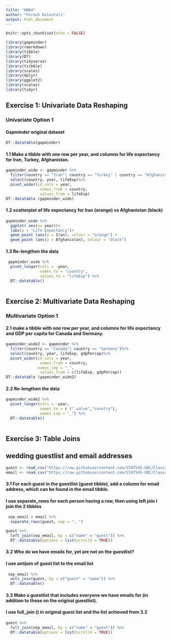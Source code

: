 ```yaml
---
title: "HW04"
author: "Forouh Kalantari"
output: html_document
---
```


```r
knitr::opts_chunk$set(echo = FALSE)
```

```r
library(gapminder) 
library(rmarkdown)
library(tibble)
library(DT)
library(tidyverse)
library(tsibble)
library(scales)
library(dplyr)
library(ggplot2)
library(scales)
library(tidyr)
```

## Exercise 1: Univariate Data Reshaping
### Univariate Option 1
#### Gapminder original dataset 
```r
DT::datatable(gapminder)
```

#### 1.1 Make a tibble with one row per year, and columns for life expectancy for Iran, Turkey, Afghanistan.
```r
gapminder_wide <- gapminder %>%
  filter(country == "Iran"| country == "Turkey" | country == "Afghanistan")%>%
  select(country, year, lifeExp)%>%
  pivot_wider(id_cols = year, 
               names_from = country,
               values_from = lifeExp)
DT::datatable (gapminder_wide) 
```

#### 1.2 scatterplot of life expectancy for Iran (orange) vs Afghanistan (black) 
```r
gapminder_wide %>%
  ggplot( aes(x= year))+ 
  labs(y = "Life Expectancy")+
  geom_point (aes(y = Iran), colour = "orange") +
  geom_point (aes(y = Afghanistan), colour = "black") 

```

#### 1.3 Re-lengthen the data
```r
 gapminder_wide %>% 
  pivot_longer(cols = -year,
               names_to = "country",
               values_to = "lifeExp") %>%
  DT::datatable()
  
```

## Exercise 2: Multivariate Data Reshaping
### Multivariate Option 1
#### 2.1 make a tibble with one row per year, and columns for life expectancy and GDP per capita for Canada and Germany. 
```r
gapminder_wide2 <- gapminder %>%
  filter(country == "Canada"| country == "Germany")%>%
  select(country, year, lifeExp, gdpPercap)%>%
  pivot_wider(id_cols = year, 
               names_from = country,
              names_sep = "_",
               values_from = c(lifeExp, gdpPercap))
DT::datatable (gapminder_wide2) 

```

#### 2.2 Re-lengthen the data
```r
gapminder_wide2 %>% 
  pivot_longer(cols = -year,
               names_to = c (".value","country"), 
               names_sep = "_") %>%
  DT::datatable()
  
```


## Exercise 3: Table Joins
## wedding guestlist and email addresses
```r
guest <- read_csv("https://raw.githubusercontent.com/STAT545-UBC/Classroom/master/data/wedding/attend.csv")
email <- read_csv("https://raw.githubusercontent.com/STAT545-UBC/Classroom/master/data/wedding/emails.csv")
```

#### 3.1 For each guest in the guestlist (guest tibble), add a column for email address, which can be found in the email tibble. 
#### I use separate_rows for each person having a row, then using left join I join the 2 tibbles 
```r
 sep_email = email %>%
  separate_rows(guest, sep = ", ")

guest %>%
  left_join(sep_email, by = c("name" = "guest")) %>%
  DT::datatable(options = list(scrollX = TRUE))
```

#### 3.2 Who do we have emails for, yet are not on the guestlist?
#### I use antijoin of guest list to the email list 
```r
 sep_email %>%
  anti_join(guest, by = c("guest" = "name")) %>%
  DT::datatable()

```

#### 3.3 Make a guestlist that includes everyone we have emails for (in addition to those on the original guestlist).
#### I use full_join () in original guest list and the list achieved from 3.2 
```r
guest %>%
  full_join(sep_email, by = c("name" = "guest")) %>%
  DT::datatable(options = list(scrollX = TRUE))
```
